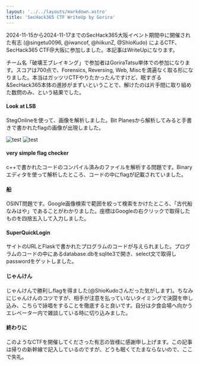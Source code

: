 ```yaml
---
layout: '../../layouts/markdown.astro'
title: 'SecHack365 CTF WriteUp by Gorira'
---
```



2024-11-15から2024-11-17までのSecHack365大阪イベント期間中に開催された有志 (@singetu0096,  @iwancof, @hiikunZ, @ShioKudo) によるCTF、SecHack365 CTF@大阪に参加しました。本記事はWriteUpになります。

チーム名「破壊王ブレイキング」で参加者はGoriraTatsu単体での参加になります。スコアは700点で、Forensics, Reversing, Web, Miscを満遍なく取る形になりました。本当はガッツリCTFやりたかったんですけど、眠すぎる&SecHack365本体の進捗がまずいということで、解けたのは片手間に取り組めた数問のみ、という結果でした。

#### Look at LSB

StegOnlineを使って、画像を解析しました。Bit Planesから解析してみると手書きで書かれたflagの画像が出現しました。

<Image src={image1} alt="test" format="webp" width={540} />

<Image src={image2} alt="test" format="webp" width={540} />

#### very simple flag checker

c++で書かれたコードのコンパイル済みのファイルを解析する問題です。Binaryエディタを使って解析したところ、コードの中にflagが記載されていました。

#### 船

OSINT問題です。Google画像検索で範囲を絞って検索をかけたところ、「古代船なみはや」であることがわかりました。座標はGoogleの右クリックで取得したものを四捨五入して入力しました。

#### SuperQuickLogin

サイトのURLとFlaskで書かれたプログラムのコードが与えられました。プログラムのコードの中にあるdatabase.dbをsqlite3で開き、select文で取得しpasswordをゲットしました。

#### じゃんけん

じゃんけんで勝利しflagを得ました(@ShioKudoさんだった気がします)。ちなみにじゃんけんのコツですが、相手が注意を払っていないタイミングで決闘を申し込み、こちらで詠唱をすることを徹底すると良いです。自分は夕食会場へ向かうエレベーター内で雑談している時に切り込みました。

#### 終わりに
このようなCTFを開催してくださった有志の皆様に感謝申し上げます。この記事は帰りの新幹線で記入しているのですが、どうも眠くてたまならないので、ここで失礼。
